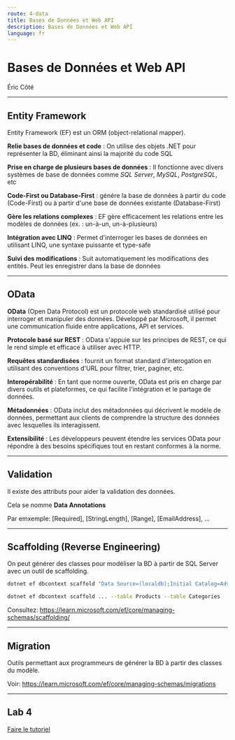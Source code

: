 ```yaml
---
route: 4-data
title: Bases de Données et Web API
description: Bases de Données et Web API
language: fr
---
```


# Bases de Données et Web API

Éric Côté

---

## Entity Framework

Entity Framework (EF) est un ORM (object-relational mapper).

**Relie bases de données et code** : On utilise des objets .NET pour représenter la BD, éliminant ainsi la majorité du code SQL

**Prise en charge de plusieurs bases de données** : Il fonctionne avec divers systèmes de base de données comme _SQL Server_, _MySQL_, _PostgreSQL_, etc

**Code-First ou Database-First** : génére la base de données à partir du code (Code-First) ou à partir d'une base de données existante (Database-First)

**Gère les relations complexes** : EF gère efficacement les relations entre les modèles de données (ex. : un-à-un, un-à-plusieurs)

**Intégration avec LINQ** : Permet d'interroger les bases de données en utilisant LINQ, une syntaxe puissante et type-safe

**Suivi des modifications** : Suit automatiquement les modifications des entités. Peut les enregistrer dans la base de données

---

## OData

**OData** (Open Data Protocol) est un protocole web standardisé utilisé pour interroger et manipuler des données. Développé par Microsoft, il permet une communication fluide entre applications, API et services.

**Protocole basé sur REST** : OData s'appuie sur les principes de REST, ce qui le rend simple et efficace à utiliser avec HTTP.

**Requêtes standardisées** : fournit un format standard d'interogation en utilisant des conventions d'URL pour filtrer, trier, paginer, etc.

**Interopérabilité** : En tant que norme ouverte, OData est pris en charge par divers outils et plateformes, ce qui facilite l'intégration et le partage de données.

**Métadonnées** : OData inclut des métadonnées qui décrivent le modèle de données, permettant aux clients de comprendre la structure des données avec lesquelles ils interagissent.

**Extensibilité** : Les développeurs peuvent étendre les services OData pour répondre à des besoins spécifiques tout en restant conformes à la norme.

---

## Validation

Il existe des attributs pour aider la validation des données.

Cela se nomme **Data Annotations**

Par emxemple: [Required], [StringLength], [Range], [EmailAddress], ...

---

## Scaffolding (Reverse Engineering)

On peut générer des classes pour modéliser la BD à partir de SQL Server avec un outil de scaffolding.

```sh
dotnet ef dbcontext scaffold "Data Source=(localdb);Initial Catalog=AdventureWorks2022LT" Microsoft.EntityFrameworkCore.SqlServer
```

```sh
dotnet ef dbcontext scaffold ... --table Products --table Categories
```

Consultez: https://learn.microsoft.com/ef/core/managing-schemas/scaffolding/

---

## Migration

Outils permettant aux programmeurs de générer la BD à partir des classes du modèle.

Voir: https://learn.microsoft.com/ef/core/managing-schemas/migrations

---

## Lab 4

[Faire le tutoriel](https://learn.microsoft.com/en-us/aspnet/core/tutorials/first-web-api?view=aspnetcore-9.0&tabs=visual-studio)
